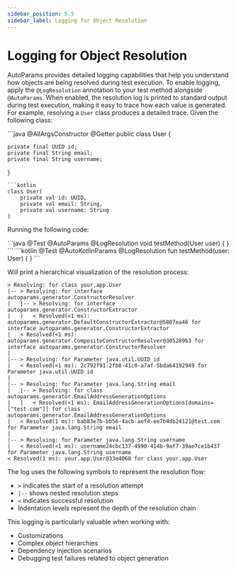 ```yaml
---
sidebar_position: 5.5
sidebar_label: Logging for Object Resolution
---
```



# Logging for Object Resolution

AutoParams provides detailed logging capabilities that help you understand how objects are being resolved during test execution. To enable logging, apply the `@LogResolution` annotation to your test method alongside `@AutoParams`. When enabled, the resolution log is printed to standard output during test execution, making it easy to trace how each value is generated.
<br/>
For example, resolving a `User` class produces a detailed trace. Given the following class:

<JavaKotlinCodeBlock>
```java
@AllArgsConstructor
@Getter
public class User {

    private final UUID id;
    private final String email;
    private final String username;
}
```
```kotlin
class User(
    private val id: UUID,
    private val email: String,
    private val username: String
)
```
</JavaKotlinCodeBlock>

Running the following code:

<JavaKotlinCodeBlock>
```java
@Test
@AutoParams
@LogResolution
void testMethod(User user) {
}
```
```kotlin
@Test
@AutoKotlinParams
@LogResolution
fun testMethod(user: User) {
}
```
</JavaKotlinCodeBlock>

Will print a hierarchical visualization of the resolution process:

```text
> Resolving: for class your.app.User
|-- > Resolving: for interface autoparams.generator.ConstructorResolver
|   |-- > Resolving: for interface autoparams.generator.ConstructorExtractor
|   |   < Resolved(<1 ms): autoparams.generator.DefaultConstructorExtractor@5807ea46 for interface autoparams.generator.ConstructorExtractor
|   < Resolved(<1 ms): autoparams.generator.CompositeConstructorResolver@305289b3 for interface autoparams.generator.ConstructorResolver
|
|-- > Resolving: for Parameter java.util.UUID id
|   < Resolved(<1 ms): 2c792f91-2fb8-41c0-a7af-5bda64192949 for Parameter java.util.UUID id
|
|-- > Resolving: for Parameter java.lang.String email
|   |-- > Resolving: for class autoparams.generator.EmailAddressGenerationOptions
|   |   < Resolved(<1 ms): EmailAddressGenerationOptions[domains=["test.com"]] for class autoparams.generator.EmailAddressGenerationOptions
|   < Resolved(1 ms): bab83e7b-bb56-4acb-aef4-ee7b4db24121@test.com for Parameter java.lang.String email
|
|-- > Resolving: for Parameter java.lang.String username
|   < Resolved(<1 ms): username24cbc137-4990-414b-9af7-39ae7ce1b437 for Parameter java.lang.String username
< Resolved(1 ms): your.app.User@33e4068 for class your.app.User
```

The log uses the following symbols to represent the resolution flow:
- `>` indicates the start of a resolution attempt
- `|--` shows nested resolution steps
- `<` indicates successful resolution
- Indentation levels represent the depth of the resolution chain

This logging is particularly valuable when working with:
- Customizations
- Complex object hierarchies
- Dependency injection scenarios
- Debugging test failures related to object generation
